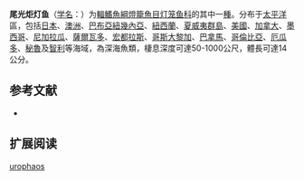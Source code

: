 {{Speciesbox
| name = 尾光炬灯鱼
| status = NE
| status_system = IUCN3.1
| image = 
| genus = Lampadena
| species = urophaos
| authority = [[Paxton|Paxton]], 1963
| synonyms = *''Lampadena urophaos''<br /><small>Paxton, 1963</small>
}}

'''尾光炬灯鱼'''（[[学名|学名]]：{{lang|la|''Lampadena urophaos urophaos''}}）为[[輻鰭魚綱|輻鰭魚綱]][[燈籠魚目|燈籠魚目]][[灯笼鱼科|灯笼鱼科]]的其中一[[種|種]]。分布于[[太平洋|太平洋]]區，包括[[日本|日本]]、[[澳洲|澳洲]]、[[巴布亞紐幾內亞|巴布亞紐幾內亞]]、[[紐西蘭|紐西蘭]]、[[夏威夷群島|夏威夷群島]]、[[美國|美國]]、[[加拿大|加拿大]]、[[墨西哥|墨西哥]]、[[尼加拉瓜|尼加拉瓜]]、[[薩爾瓦多|薩爾瓦多]]、[[宏都拉斯|宏都拉斯]]、[[哥斯大黎加|哥斯大黎加]]、[[巴拿馬|巴拿馬]]、[[哥倫比亞|哥倫比亞]]、[[厄瓜多|厄瓜多]]、[[秘魯|秘魯]]及[[智利|智利]]等海域，為深海魚類，棲息深度可達50-1000公尺，體長可達14公分。

== 参考文献 ==
{{refbegin}}
*{{FishBase_species|genus=Lampadena|species=urophaos urophaos|year=2012|month=2}}
{{refend}}

== 扩展阅读 ==
{{refbegin}}
{{wikispecies-inline|Lampadena urophaos urophaos|尾光炬灯鱼}}
{{refend}}
{{Taxonbar|from=Q13381399}}

[[Category:炬灯鱼属|urophaos]]


{{灯笼鱼目小作品}}